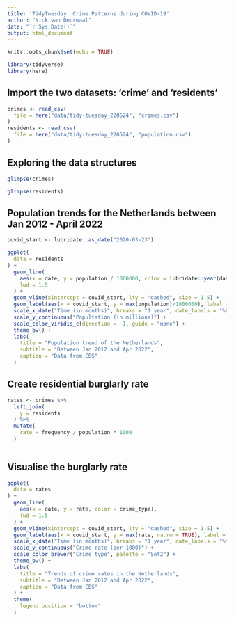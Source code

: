 ```yaml
---
title: 'TidyTuesday: Crime Patterns during COVID-19'
author: "Nick van Doormaal"
date: "`r Sys.Date()`"
output: html_document
---
```


```r
knitr::opts_chunk$set(echo = TRUE)

library(tidyverse)
library(here)
```

## Import the two datasets: 'crime' and 'residents'
```r
crimes <- read_csv(
  file = here("data/tidy-tuesday_220524", "crimes.csv")
)
residents <- read_csv(
  file = here("data/tidy-tuesday_220524", "population.csv")
)
```

## Exploring the data structures
```r
glimpse(crimes)

glimpse(residents)
```

## Population trends for the Netherlands between Jan 2012 - April 2022
```r
covid_start <- lubridate::as_date("2020-03-23")

ggplot(
  data = residents
) +
  geom_line(
    aes(x = date, y = population / 1000000, color = lubridate::year(date)),
    lwd = 1.5
  ) +
  geom_vline(xintercept = covid_start, lty = "dashed", size = 1.5) +
  geom_label(aes(x = covid_start, y = max(population)/1000000), label = "Start lockdown") +
  scale_x_date("Time (in months)", breaks = "1 year", date_labels = "%b\n%Y") + 
  scale_y_continuous("Popultation (in millions)") +
  scale_color_viridis_c(direction = -1, guide = "none") +
  theme_bw() +
  labs(
    title = "Population trend of the Netherlands",
    subtitle = "Between Jan 2012 and Apr 2022",
    caption = "Data from CBS"
  )
```

## Create residential burglarly rate
```r
rates <- crimes %>% 
  left_join(
    y = residents
  ) %>% 
  mutate(
    rate = frequency / population * 1000
  )
  
```

## Visualise the burglarly rate
```r
ggplot(
  data = rates
) +
  geom_line(
    aes(x = date, y = rate, color = crime_type),
    lwd = 1.5
  ) +
  geom_vline(xintercept = covid_start, lty = "dashed", size = 1.5) +
  geom_label(aes(x = covid_start, y = max(rate, na.rm = TRUE), label = "Start lockdown")) +
  scale_x_date("Time (in months)", breaks = "1 year", date_labels = "%Y") + 
  scale_y_continuous("Crime rate (per 1000)") +
  scale_color_brewer("Crime type", palette = "Set2") +
  theme_bw() +
  labs(
    title = "Trends of crime rates in the Netherlands",
    subtitle = "Between Jan 2012 and Apr 2022",
    caption = "Data from CBS"
  ) +
  theme(
    legend.position = "bottom"
  )
```

